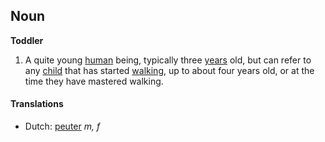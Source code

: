 ==Noun==
'''Toddler'''
#A quite young [[human]] being, typically three [[year]]s old, but can refer to any [[child]] that has started [[walk]]ing, up to about four years old, or at the time they have mastered walking.

====Translations====
*Dutch: [[peuter]] ''m, f''
